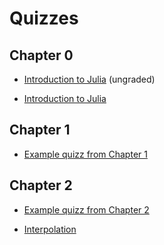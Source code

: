 # Quizzes

## Chapter 0

- [Introduction to Julia](quizzes/build/julia.pdf) (ungraded)

- [Introduction to Julia](quizzes/build/julia_graded.pdf)

## Chapter 1

- [Example quizz from Chapter 1](quizzes/build/roundoff.pdf)

## Chapter 2

- [Example quizz from Chapter 2](quizzes/build/interpolation.pdf)

- [Interpolation](quizzes/build/interpolation_new.pdf)

